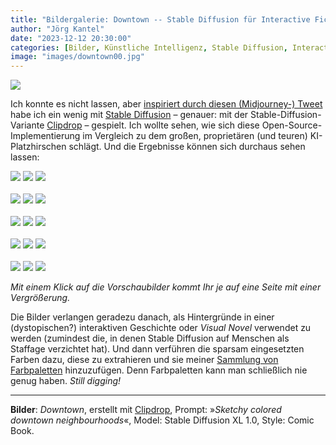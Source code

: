 ```yaml
---
title: "Bildergalerie: Downtown -- Stable Diffusion für Interactive Fiction"
author: "Jörg Kantel"
date: "2023-12-12 20:30:00"
categories: [Bilder, Künstliche Intelligenz, Stable Diffusion, Interactive Fiction, Farbpaletten]
image: "images/downtown00.jpg"
---
```


[![](images/downtown00-b.jpg)](https://www.flickr.com/photos/schockwellenreiter/53393585690/)

Ich konnte es nicht lassen, aber [inspiriert durch diesen (Midjourney-) Tweet](https://twitter.com/DrClaytonForre1/status/1733696336132714795) habe ich ein wenig mit [Stable Diffusion](http://cognitiones.kantel-chaos-team.de/technikgeschichte/rechnerundnetze/stablediffusion.html) -- genauer: mit der Stable-Diffusion-Variante [Clipdrop](https://clipdrop.co/stable-diffusion) -- gespielt. Ich wollte sehen, wie sich diese Open-Source-Implementierung im Vergleich zu dem großen, proprietären (und teuren) KI-Platzhirschen schlägt. Und die Ergebnisse können sich durchaus sehen lassen:

[![](images/downtown01.jpg)](https://www.flickr.com/photos/schockwellenreiter/53393456569/)&nbsp;[![](images/downtown02.jpg)](https://www.flickr.com/photos/schockwellenreiter/53393336728/)&nbsp;[![](images/downtown03.jpg)](https://www.flickr.com/photos/schockwellenreiter/53392219247/)<br /><br />
[![](images/downtown04.jpg)](https://www.flickr.com/photos/schockwellenreiter/53393336513/)&nbsp;[![](images/downtown05.jpg)](https://www.flickr.com/photos/schockwellenreiter/53393585385/)&nbsp;[![](images/downtown06.jpg)](https://www.flickr.com/photos/schockwellenreiter/53393336443/)<br /><br />
[![](images/downtown07.jpg)](https://www.flickr.com/photos/schockwellenreiter/53393336433/)&nbsp;[![](images/downtown08.jpg)](https://www.flickr.com/photos/schockwellenreiter/53393143851/)&nbsp;[![](images/downtown09.jpg)](https://www.flickr.com/photos/schockwellenreiter/53393456124/)<br /><br />
[![](images/downtown10.jpg)](https://www.flickr.com/photos/schockwellenreiter/53393143781/)&nbsp;[![](images/downtown11.jpg)](https://www.flickr.com/photos/schockwellenreiter/53393143776/)&nbsp;[![](images/downtown12.jpg)](https://www.flickr.com/photos/schockwellenreiter/53393584805/)<br /><br />
[![](images/downtown13.jpg)](https://www.flickr.com/photos/schockwellenreiter/53393455769/)&nbsp;[![](images/downtown14.jpg)](https://www.flickr.com/photos/schockwellenreiter/53393335853/)&nbsp;[![](images/downtown15.jpg)](https://www.flickr.com/photos/schockwellenreiter/53393143456/)

*Mit einem Klick auf die Vorschaubilder kommt Ihr je auf eine Seite mit einer Vergrößerung.*

Die Bilder verlangen geradezu danach, als Hintergründe in einer (dystopischen?) interaktiven Geschichte oder *Visual Novel* verwendet zu werden (zumindest die, in denen Stable Diffusion auf Menschen als Staffage verzichtet hat). Und dann verführen die sparsam eingesetzten Farben dazu, diese zu extrahieren und sie meiner [Sammlung von Farbpaletten](http://cognitiones.kantel-chaos-team.de/multimedia/farbpaletten/farbpaletten.html) hinzuzufügen. Denn Farbpaletten kann man schließlich nie genug haben. *Still digging!*

---

**Bilder**: *Downtown*, erstellt mit [Clipdrop](https://clipdrop.co/stable-diffusion), Prompt: »*Sketchy colored downtown neighbourhoods*«, Model: Stable Diffusion XL&nbsp;1.0, Style: Comic Book.